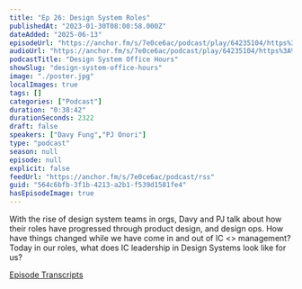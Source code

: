 ```yaml
---
title: "Ep 26: Design System Roles"
publishedAt: "2023-01-30T08:00:58.000Z"
dateAdded: "2025-06-13"
episodeUrl: "https://anchor.fm/s/7e0ce6ac/podcast/play/64235104/https%3A%2F%2Fd3ctxlq1ktw2nl.cloudfront.net%2Fstaging%2F2023-0-30%2F586ff7e8-7638-645a-47b8-1b5d718f34c7.mp3"
audioUrl: "https://anchor.fm/s/7e0ce6ac/podcast/play/64235104/https%3A%2F%2Fd3ctxlq1ktw2nl.cloudfront.net%2Fstaging%2F2023-0-30%2F586ff7e8-7638-645a-47b8-1b5d718f34c7.mp3"
podcastTitle: "Design System Office Hours"
showSlug: "design-system-office-hours"
image: "./poster.jpg"
localImages: true
tags: []
categories: ["Podcast"]
duration: "0:38:42"
durationSeconds: 2322
draft: false
speakers: ["Davy Fung","PJ Onori"]
type: "podcast"
season: null
episode: null
explicit: false
feedUrl: "https://anchor.fm/s/7e0ce6ac/podcast/rss"
guid: "564c6bfb-3f1b-4213-a2b1-f539d1581fe4"
hasEpisodeImage: true
---
```

With the rise of design system teams in orgs, Davy and PJ talk about how their roles have progressed through product design, and design ops. How have things changed while we have come in and out of IC \<\> management? Today in our roles, what does IC leadership in Design Systems look like for us?

[Episode Transcripts](https://docs.google.com/document/d/1eBPOj7pQJBKCsc4uWlMM1XwwfTOLiK7Av_qEbwu2F_M/edit?usp=sharing)
